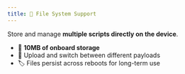 ```yaml
---
title: 💾 File System Support
---
```


Store and manage **multiple scripts directly on the device**.
- 📜 **10MB of onboard storage**
- 🔄 Upload and switch between different payloads
- 🏷 Files persist across reboots for long-term use